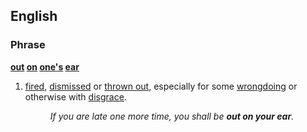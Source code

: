==English==

===Phrase===
'''[[out]] [[on]] [[one's]] [[ear]]'''

#{{idiomatic}} [[fired]], [[dismissed]] or [[throw out|thrown out]], especially for some [[wrongdoing]] or otherwise with [[disgrace]].
#:''If you are late one more time, you shall be '''out on your ear'''.''